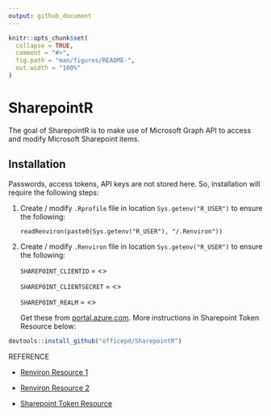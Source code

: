 ```yaml
---
output: github_document
---
```


<!-- README.md is generated from README.Rmd. Please edit that file -->

```r
knitr::opts_chunk$set(
  collapse = TRUE,
  comment = "#>",
  fig.path = "man/figures/README-",
  out.width = "100%"
)
```

# SharepointR

<!-- badges: start -->
<!-- badges: end -->

The goal of SharepointR is to make use of Microsoft Graph API to access and modify Microsoft Sharepoint items.

## Installation

Passwords, access tokens, API keys are not stored here. So, installation will require the following steps:

1. Create / modify `.Rprofile` file in location `Sys.getenv("R_USER")` to ensure the following:

   `readRenviron(paste0(Sys.getenv("R_USER"), "/.Renviron"))`

2. Create / modify `.Renviron` file in location `Sys.getenv("R_USER")` to ensure the following:

   `SHAREPOINT_CLIENTID` = <> 
   
   `SHAREPOINT_CLIENTSECRET` = <> 

   `SHAREPOINT_REALM` = <>

	Get these from [portal.azure.com](portal.azure.com). More instructions in Sharepoint Token Resource below:


``` r
devtools::install_github("officepd/SharepointR")
```

REFERENCE

- [Renviron Resource 1](http://www.dartistics.com/renviron.html)
  
- [Renviron Resource 2](https://support.rstudio.com/hc/en-us/articles/360047157094-Managing-R-with-Rprofile-Renviron-Rprofile-site-Renviron-site-rsession-conf-and-repos-conf)
   
- [Sharepoint Token Resource](https://anoopt.medium.com/access-sharepoint-data-using-postman-eec5965400f2)
